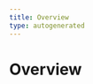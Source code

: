 ```yaml
---
title: Overview
type: autogenerated
---
```


# Overview


<div className="row">

<div className="col col--6 margin-bottom--md">
  <MyCard
    title="Single Node Installation"
    content="The single node version..."
    link="/docs/quick-start/single-node-installation"
  />
</div>

<div className="col col--6 margin margin-bottom--md">
  <MyCard
    title="AWS Single Node Installation"
    content="This guide describes..."
    link="/docs/quick-start/aws-single-node-installation"
  />
</div>

<div className="col col--6 margin margin-bottom--md">
  <MyCard
    title="Azure Single Node Installation"
    content="This guide describes..."
    link="/docs/quick-start/azure-single-node-installation"
  />
</div>

<div className="col col--6 margin margin-bottom--md">
  <MyCard
    title="Hetzner Single Node Installation"
    content="This guide describes..."
    link="/docs/quick-start/hetzner-single-node-installation"
  />
</div>

<div className="col col--6 margin margin-bottom--md">
  <MyCard
    title="GCP Single Node Installation"
    content="Coming soon..."
    link="/docs/quick-start/gcp-single-node-installation"
  />
</div>

<div className="col col--6 margin margin-bottom--md">
  <MyCard
    title="Digital Ocean Single Node Installation"
    content="Coming soon..."
    link="/docs/quick-start/digital-ocean-single-node-installation"
  />
</div>

</div>

